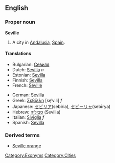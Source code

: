 ==English==
===Proper noun===
'''Seville'''

# A city in [[Andalusia]], [[Spain]].

====Translations====
{{top}}
*Bulgarian: [[Севиля]]
*Dutch: [[Sevilla]] ''n''
*Estonian: [[Sevilla]]
*Finnish: [[Sevilla]]
*French: [[Séville]]
{{mid}}
*German: [[Sevilla]]
*Greek: [[Σεβίλλη]] [se̞ˈvili] ''f''
*Japanese: [[セビリア]](sebiria), [[セビーリャ]](sebīrya)
*Hebrew: [[סביליה]] (Sevilia)
*Italian: [[Siviglia]] ''f''
*Spanish: [[Sevilla]]
{{bottom}}

===Derived terms===
*[[Seville orange]]

[[Category:Exonyms]]
[[Category:Cities]]